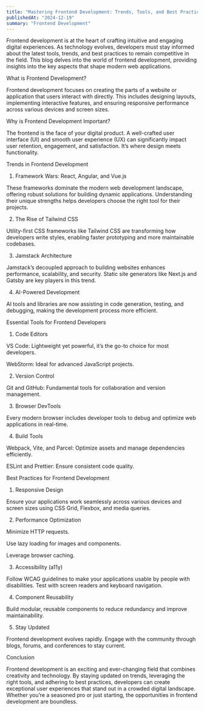 ```yaml
---
title: "Mastering Frontend Development: Trends, Tools, and Best Practices"
publishedAt: "2024-12-19"
summary: "Frontend Development"
---
```


Frontend development is at the heart of crafting intuitive and engaging digital experiences. As technology evolves, developers must stay informed about the latest tools, trends, and best practices to remain competitive in the field. This blog delves into the world of frontend development, providing insights into the key aspects that shape modern web applications.

What is Frontend Development?

Frontend development focuses on creating the parts of a website or application that users interact with directly. This includes designing layouts, implementing interactive features, and ensuring responsive performance across various devices and screen sizes.

Why is Frontend Development Important?

The frontend is the face of your digital product. A well-crafted user interface (UI) and smooth user experience (UX) can significantly impact user retention, engagement, and satisfaction. It’s where design meets functionality.

Trends in Frontend Development

1. Framework Wars: React, Angular, and Vue.js

These frameworks dominate the modern web development landscape, offering robust solutions for building dynamic applications. Understanding their unique strengths helps developers choose the right tool for their projects.

2. The Rise of Tailwind CSS

Utility-first CSS frameworks like Tailwind CSS are transforming how developers write styles, enabling faster prototyping and more maintainable codebases.

3. Jamstack Architecture

Jamstack’s decoupled approach to building websites enhances performance, scalability, and security. Static site generators like Next.js and Gatsby are key players in this trend.

4. AI-Powered Development

AI tools and libraries are now assisting in code generation, testing, and debugging, making the development process more efficient.

Essential Tools for Frontend Developers

1. Code Editors

VS Code: Lightweight yet powerful, it’s the go-to choice for most developers.

WebStorm: Ideal for advanced JavaScript projects.

2. Version Control

Git and GitHub: Fundamental tools for collaboration and version management.

3. Browser DevTools

Every modern browser includes developer tools to debug and optimize web applications in real-time.

4. Build Tools

Webpack, Vite, and Parcel: Optimize assets and manage dependencies efficiently.

ESLint and Prettier: Ensure consistent code quality.

Best Practices for Frontend Development

1. Responsive Design

Ensure your applications work seamlessly across various devices and screen sizes using CSS Grid, Flexbox, and media queries.

2. Performance Optimization

Minimize HTTP requests.

Use lazy loading for images and components.

Leverage browser caching.

3. Accessibility (a11y)

Follow WCAG guidelines to make your applications usable by people with disabilities. Test with screen readers and keyboard navigation.

4. Component Reusability

Build modular, reusable components to reduce redundancy and improve maintainability.

5. Stay Updated

Frontend development evolves rapidly. Engage with the community through blogs, forums, and conferences to stay current.

Conclusion

Frontend development is an exciting and ever-changing field that combines creativity and technology. By staying updated on trends, leveraging the right tools, and adhering to best practices, developers can create exceptional user experiences that stand out in a crowded digital landscape. Whether you’re a seasoned pro or just starting, the opportunities in frontend development are boundless.

